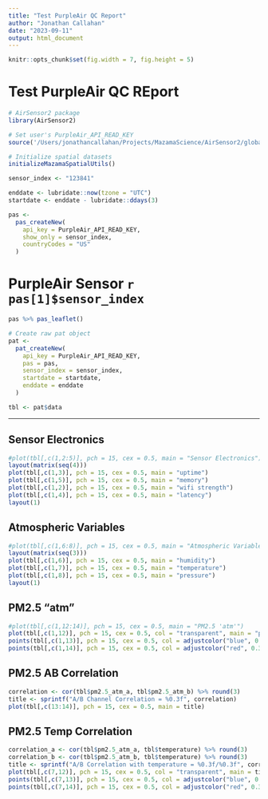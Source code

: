 ```yaml
---
title: "Test PurpleAir QC Report"
author: "Jonathan Callahan"
date: "2023-09-11"
output: html_document
---
```


```r
knitr::opts_chunk$set(fig.width = 7, fig.height = 5)
```

# Test PurpleAir QC REport

```r
# AirSensor2 package
library(AirSensor2)

# Set user's PurpleAir_API_READ_KEY
source('/Users/jonathancallahan/Projects/MazamaScience/AirSensor2/global_vars.R')

# Initialize spatial datasets
initializeMazamaSpatialUtils()

sensor_index <- "123841"

enddate <- lubridate::now(tzone = "UTC")
startdate <- enddate - lubridate::ddays(3)

pas <-
  pas_createNew(
    api_key = PurpleAir_API_READ_KEY,
    show_only = sensor_index,
    countryCodes = "US"
  )
```

# PurpleAir Sensor `r pas[1]$sensor_index`

```r
pas %>% pas_leaflet()
```

```r

# Create raw pat object
pat <-
  pat_createNew(
    api_key = PurpleAir_API_READ_KEY,
    pas = pas,
    sensor_index = sensor_index,
    startdate = startdate,
    enddate = enddate
  )

tbl <- pat$data
```

----

## Sensor Electronics

```r
#plot(tbl[,c(1,2:5)], pch = 15, cex = 0.5, main = "Sensor Electronics")
layout(matrix(seq(4)))
plot(tbl[,c(1,3)], pch = 15, cex = 0.5, main = "uptime")
plot(tbl[,c(1,5)], pch = 15, cex = 0.5, main = "memory")
plot(tbl[,c(1,2)], pch = 15, cex = 0.5, main = "wifi strength")
plot(tbl[,c(1,4)], pch = 15, cex = 0.5, main = "latency")
layout(1)
```

## Atmospheric Variables

```r
#plot(tbl[,c(1,6:8)], pch = 15, cex = 0.5, main = "Atmospheric Variables")
layout(matrix(seq(3)))
plot(tbl[,c(1,6)], pch = 15, cex = 0.5, main = "humidity")
plot(tbl[,c(1,7)], pch = 15, cex = 0.5, main = "temperature")
plot(tbl[,c(1,8)], pch = 15, cex = 0.5, main = "pressure")
layout(1)
```

## PM2.5 "atm"

```r
#plot(tbl[,c(1,12:14)], pch = 15, cex = 0.5, main = "PM2.5 'atm'")
plot(tbl[,c(1,12)], pch = 15, cex = 0.5, col = "transparent", main = "pm2.5_atm")
points(tbl[,c(1,13)], pch = 15, cex = 0.5, col = adjustcolor("blue", 0.3))
points(tbl[,c(1,14)], pch = 15, cex = 0.5, col = adjustcolor("red", 0.3))
```

## PM2.5 AB Correlation

```r
correlation <- cor(tbl$pm2.5_atm_a, tbl$pm2.5_atm_b) %>% round(3)
title <- sprintf("A/B Channel Correlation = %0.3f", correlation)
plot(tbl[,c(13:14)], pch = 15, cex = 0.5, main = title)
```

## PM2.5 Temp Correlation

```r
correlation_a <- cor(tbl$pm2.5_atm_a, tbl$temperature) %>% round(3)
correlation_b <- cor(tbl$pm2.5_atm_b, tbl$temperature) %>% round(3)
title <- sprintf("A/B Correlation with temperature = %0.3f/%0.3f", correlation_a, correlation_b)
plot(tbl[,c(7,12)], pch = 15, cex = 0.5, col = "transparent", main = title)
points(tbl[,c(7,13)], pch = 15, cex = 0.5, col = adjustcolor("blue", 0.3))
points(tbl[,c(7,14)], pch = 15, cex = 0.5, col = adjustcolor("red", 0.3))
```



<!-- # PM2.5 comparison -->
<!-- plot(tbl[,c(1,9,12,15)], pch = 15, cex = 0.5, main = "PM2.5 'alt' vs 'atm' vs 'cf1'") -->




